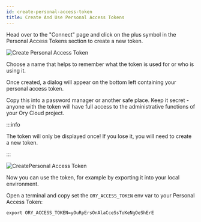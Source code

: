 ```yaml
---
id: create-personal-access-token
title: Create And Use Personal Access Tokens
---
```


Head over to the "Connect" page and click on the plus symbol in the Personal
Access Tokens section to create a new token.

![Create Personal Access Token](../images/get-started/pat-create.png)

Choose a name that helps to remember what the token is used for or who is using
it.

Once created, a dialog will appear on the bottom left containing your personal
access token.

Copy this into a password manager or another safe place. Keep it secret - anyone
with the token will have full access to the administrative functions of your Ory
Cloud project.

:::info

The token will only be displayed once! If you lose it, you will need to create a
new token.

:::

![CreatePersonal Access Token](../images/get-started/pat-ready.png)

Now you can use the token, for example by exporting it into your local
environment.

Open a terminal and copy set the `ORY_ACCESS_TOKEN` env var to your Personal
Access Token:

```shell
export ORY_ACCESS_TOKEN=yOuRpErsOnAlaCceSsToKeNgOeShErE
```
